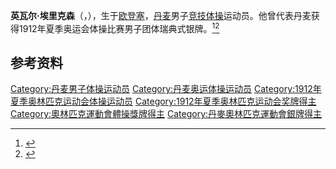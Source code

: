 {{NoteTA|G1=Sports}}
'''英瓦尔·埃里克森'''（{{lang-da|Ingvald Eriksen}}，{{bd|1884年|9月3日|1961年|1月28日}}），生于[[欧登塞|欧登塞]]，[[丹麦|丹麦]]男子[[竞技体操|竞技体操]]运动员。他曾代表丹麦获得1912年夏季奥运会体操比赛男子团体瑞典式银牌。<ref>{{Cite web|title=Ingvald ERIKSEN|url=https://www.olympic.org/ingvald-eriksen|accessdate=2021-03-28|work=International Olympic Committee|archive-date=2017-11-17|archive-url=https://web.archive.org/web/20171117004849/https://www.olympic.org/Ingvald-Eriksen|dead-url=no}}</ref><ref>{{cite web|url=https://www.olympedia.org/athletes/29621|title=Ingvald Eriksen|work=Olympedia|accessdate=2021-03-29|archive-date=2021-04-19|archive-url=https://web.archive.org/web/20210419050918/https://www.olympedia.org/athletes/29621|dead-url=no}}</ref>

== 参考资料 ==
{{reflist}}

{{Authority control}}
{{DEFAULTSORT:Eriksen, Ingvald}}
[[Category:丹麦男子体操运动员|Category:丹麦男子体操运动员]]
[[Category:丹麦奥运体操运动员|Category:丹麦奥运体操运动员]]
[[Category:1912年夏季奥林匹克运动会体操运动员|Category:1912年夏季奥林匹克运动会体操运动员]]
[[Category:1912年夏季奥林匹克运动会奖牌得主|Category:1912年夏季奥林匹克运动会奖牌得主]]
[[Category:奧林匹克運動會體操獎牌得主|Category:奧林匹克運動會體操獎牌得主]]
[[Category:丹麥奧林匹克運動會銀牌得主|Category:丹麥奧林匹克運動會銀牌得主]]